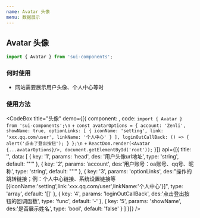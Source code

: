 ```yaml
---
name: Avatar 头像
menu: 数据展示
---
```



## Avatar 头像

``` js
import { Avatar } from 'sui-components';
```
### 何时使用

- 网站需要展示用户头像、个人中心等时

### 使用方法

<CodeBox
  title="头像"
  demo={[{
      component: <Avatar account="Zenli" showName />,
      code: `import { Avatar } from 'sui-components';\n` + 
  `const avatarOptions = {
    account: 'Zenli',
    showName: true,
    optionLinks: [
      { iconName: 'setting', link: 'xxx.qq.com/user', linkName: '个人中心' }
    ],
    loginOutCallBack: () => {
      alert('点击了登出按钮');
    }
};\n` +
   `ReactDom.render(<Avatar {...avatarOptions}/>, document.getElementById('root'));`
  }]}
  api={[{
      title: '',
      data: [
    {
      key: '1',
      params: 'head',
      des: '用户头像url地址',
      type: 'string',
      default: "''"
    },
    {
      key: '2',
      params: 'account',
      des:'用户账号：oa账号、qq号、昵称',
      type: 'string',
      default: "''"
    },
    {
      key: '3',
      params: 'optionLinks',
      des:"操作的跳转链接；例：个人中心链接、系统设置链接等 [{iconName:'setting',link:'xxx.qq.com/user',linkName:'个人中心'}]",
      type: 'array',
      default: '[]'
    },
    {
      key: '4',
      params: 'loginOutCallBack',
      des:'点击登出按钮的回调函数',
      type: 'func',
      default: '-'
    },
    {
      key: '5',
      params: 'showName',
      des:'是否展示姓名',
      type: 'bool',
      default: 'false'
    }
  ]
  }]}
/>
